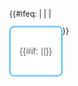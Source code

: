 {{#ifeq: {{{message|}}}| |  |
<div style="background-color: #FFFFFF; color: #656565; border: 2px solid #3FB6FF; padding: 1em; font-family: arial, sans serif; font-size: 1.2em; float:left; max-width: 80%; border-radius: .5em;">
{{#if: {{{message|}}}|{{{message}}}|}}
</div>
}}
